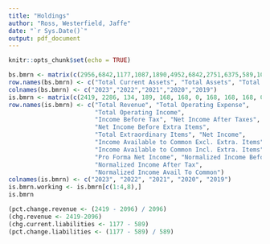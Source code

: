 ```yaml
---
title: "Holdings"
author: "Ross, Westerfield, Jaffe"
date: "`r Sys.Date()`"
output: pdf_document
---
```


```r
knitr::opts_chunk$set(echo = TRUE)
```

```r
bs.bmrn <- matrix(c(2956,6842,1177,1087,1890,4952,6842,2751,6375,589,1085,1772,4603,6375,2274,6003,540,1083,1733,4271,6003, 2342,5848,493,1082,1742,4106,5848,1942,4690,933,858,1568,3122,4690),ncol=5)
row.names(bs.bmrn) <- c("Total Current Assets", "Total Assets", "Total Current Liabilities", "Total Debt", "Total Liabilities", "Total Equity", "Total Liabilities & Shareholders' Equity")
colnames(bs.bmrn) <- c("2023","2022","2021","2020","2019")
is.bmrn <- matrix(c(2419, 2286, 134, 189, 168, 168, 0, 168, 168, 168, 0, 213, 189, 189, 2096, 1946, 150, 150, 123, 123, 18.75, 142, 123, 142, 0, 65, 53, 53, 1846, 1929, -82, -75, -68, -68, 3.92, -64, -68, -64, 0, -75, -68, -68, 1860, 1897, -37, -42, 4.56, 4.56, 855, 859, 4.59, 859, 0, -102, 34, 34, 1704, 1805, -100, -95, -24 -24, 0, -24, -24, -24, 0, -120, -40, -40), ncol=5)
row.names(is.bmrn) <- c("Total Revenue", "Total Operating Expense",
                        "Total Operating Income",
                        "Income Before Tax", "Net Income After Taxes",
                        "Net Income Before Extra Items",
                        "Total Extraordinary Items", "Net Income",
                        "Income Available to Common Excl. Extra. Items",
                        "Income Available to Common Incl. Extra. Items",
                        "Pro Forma Net Income", "Normalized Income Before Tax",
                        "Normalized Income After Tax",
                        "Normalized Income Avail To Common")
colnames(is.bmrn) <- c("2023", "2022", "2021", "2020", "2019")
is.bmrn.working <- is.bmrn[c(1:4,8),]
is.bmrn
```

```r
(pct.change.revenue <- (2419 - 2096) / 2096)
(chg.revenue <- 2419-2096)
(chg.current.liabilities <- 1177 - 589)
(pct.change.liabilities <- (1177 - 589) / 589)
```